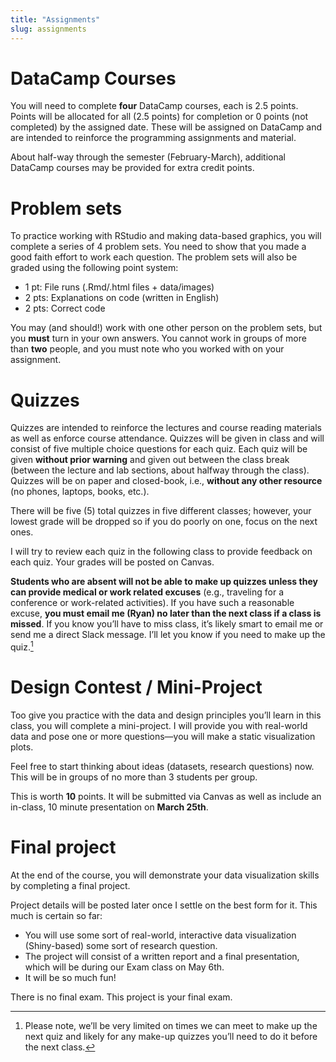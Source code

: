```yaml
---
title: "Assignments"
slug: assignments
---
```


# DataCamp Courses

You will need to complete **four** DataCamp courses, each is 2.5 points. Points will be allocated for all (2.5 points) for completion or 0 points (not completed) by the assigned date. These will be assigned on DataCamp and are intended to reinforce the programming assignments and material.

About half-way through the semester (February-March), additional DataCamp courses may be provided for extra credit points.

# Problem sets

<span class="newthought">To practice working with RStudio</span> and making data-based graphics, you will complete a series of 4 problem sets. You need to show that you made a good faith effort to work each question. The problem sets will also be graded using the following point system:

- 1 pt: File runs (.Rmd/.html files + data/images)
- 2 pts: Explanations on code (written in English)
- 2 pts: Correct code

You may (and should!) work with one other person on the problem sets, but you **must** turn in your own answers. You cannot work in groups of more than **two** people, and you must note who you worked with on your assignment.

# Quizzes

<span class="newthought">Quizzes</span> are intended to reinforce the lectures and course reading materials as well as enforce course attendance. Quizzes will be given in class and will consist of five multiple choice questions for each quiz. Each quiz will be given **without prior warning** and given out between the class break (between the lecture and lab sections, about halfway through the class). Quizzes will be on paper and closed-book, i.e., **without any other resource** (no phones, laptops, books, etc.).

There will be five (5) total quizzes in five different classes; however, your lowest grade will be dropped so if you do poorly on one, focus on the next ones.

I will try to review each quiz in the following class to provide feedback on each quiz. Your grades will be posted on Canvas.

**Students who are absent will not be able to make up quizzes unless they can provide medical or work related excuses** (e.g., traveling for a conference or work-related activities). If you have such a reasonable excuse, **you must email me (Ryan) no later than the next class if a class is missed**. If you know you'll have to miss class, it's likely smart to email me or send me a direct Slack message. I'll let you know if you need to make up the quiz.^[Please note, we'll be very limited on times we can meet to make up the next quiz and likely for any make-up quizzes you'll need to do it before the next class.] 

# Design Contest / Mini-Project

<span class="newthought">Too give you practice</span> with the data and design principles you'll learn in this class, you will complete a mini-project. I will provide you with real-world data and pose one or more questions—you will make a static visualization plots.

Feel free to start thinking about ideas (datasets, research questions) now. This will be in groups of no more than 3 students per group.

This is worth **10** points. It will be submitted via Canvas as well as include an in-class, 10 minute presentation on **March 25th**. 

# Final project

<span class="newthought">At the end of the course,</span> you will demonstrate your data visualization skills by completing a final project.

Project details will be posted later once I settle on the best form for it. This much is certain so far:

- You will use some sort of real-world, interactive data visualization (Shiny-based) some sort of research question.
- The project will consist of a written report and a final presentation, which will be during our Exam class on May 6th.
- It will be so much fun!

There is no final exam. This project is your final exam.
